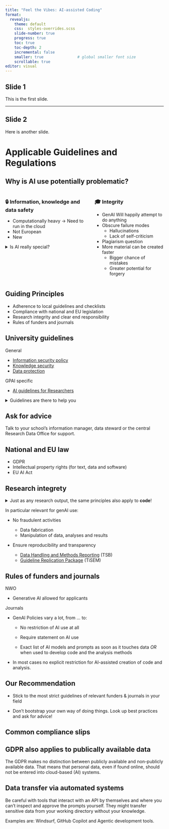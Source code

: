 ```yaml
---
title: "Feel the Vibes: AI-assisted Coding"
format:
  revealjs:
    theme: default
    css:  styles-overrides.scss  
    slide-number: true
    progress: true
    toc: true
    toc-depth: 2
    incremental: false
    smaller: true               # global smaller font size
    scrollable: true
editor: visual
---
```


## Slide 1

This is the first slide.

------------------------------------------------------------------------

## Slide 2

Here is another slide.

# Applicable Guidelines and Regulations

## Why is AI use potentially problematic?

::::columns
:::column
### 🔒 Information, knowledge and data safety

-   Computationally heavy &rarr; Need to run in the cloud
-   Not European
-   New

<details markdown="block">
<summary markdown="span">Is AI really special?</summary>

All data protection considerations have to be made regardless of the fact if a given system is considered **AI or not**. There is a common misconception that AI itself is the problem, e.g. because the models are trained on the prompts. That is not correct. Instead, the issue lies with with **cloud-based systems** where the institution does not have a **data processing agreement** with the supplier. 

</details>

:::


:::column
### 🎓 Integrity

-   GenAI Will happily attempt to do anything
-   Obscure failure modes
    -   Hallucinations
    -   Lack of self-criticism
-   Plagiarism question
-   More material can be created faster
    -   Bigger chance of mistakes
    -   Greater potential for forgery

:::


::::

## Guiding Principles

-   Adherence to local guidelines and checklists
-   Compliance with national and EU legislation
-   Research integrity and clear end responsibility
-   Rules of funders and journals


## University guidelines

General

-   [Information security policy](https://www.tilburguniversity.edu/about/conduct-and-integrity/privacy-and-security/information-security)
-  [Knowledge security](https://www.tilburguniversity.edu/about/conduct-and-integrity/privacy-and-security/knowledge-security)
-   [Data protection](https://www.tilburguniversity.edu/about/conduct-and-integrity/privacy-and-security/privacy-policy)

GPAI specific

-   [AI guidelines for Researchers](https://www.tilburguniversity.edu/intranet/organization-policy/strategy/infrastructure/research-infrastructure/ai-guidelines-researchers)

<details markdown="block">
<summary markdown="span">Guidelines are there to help you</summary>

In practice, it can be quite challenging to be and stay up to date with the latest regulations. University guidelines should be viewed as a practical interpretation for you as the end user. Unfortunately, the university can't relieve you from your legal and ethical responsibilities, so you should do your due diligence and check rules and regulations that could be applicable to you yourself. 

</details>

::: {.callout-tip}
## Ask for advice

Talk to your school's information manager, data steward or the central Research Data Office for support.

:::

## National and EU law

-   GDPR
-   Intellectual property rights (for text, data and software)
-   EU AI Act


## Research integrety

<details markdown="block">
<summary markdown="span">Just as any research output, the same principles also apply to **code**!</summary>

In the past, **Research Software** has often been considered as a necessary intermediate product of research, but was often not worth mentioning or publishing. Times have changed though, and both Tilburg University, but also many funders and journals consider **Research software** as a relevant and crucial output that is worth highlighting and discussing. This is for two reasons:

1. From an Open Science and FAIR perspective, sharing your code creates the necessary transparency on how you got to your results, so that your research becomes trustworthy.
2. Universities, funders and journals have noticed that we still often reinvent the wheel for new projects. Creating software that is easy to reuse in other projects can thus be enormously beneficial in advancing the science faster and significantly cheaper.

Software has been contributing to the results of published research for a long time, and has therefore always been subject to research integrety principles. In modern times though, we see more and more that integrity in software development is not only assumed anymore, but also tested for more and more. 

</details>

In particular relevant for genAI use:

- No fraudulent activities
    -   Data fabrication
    -   Manipulation of data, analyses and results

- Ensure reproducibility and transparency

    -   [Data Handling and Methods Reporting](https://www.tilburguniversity.edu/research/social-and-behavioral-sciences/science-committee) (TSB)
    -   [Guideline Replication Package](https://www.tilburguniversity.edu/research/economics-and-management/replication-package) (TiSEM)

## Rules of funders and journals

NWO

-   Generative AI allowed for applicants

Journals

-   GenAI Policies vary a lot, from ... to:

    -   No restriction of AI use at all

    -   Require statement on AI use

    -   Exact list of AI models and prompts as soon as it touches data *OR* when used to develop code and the analysis methods

-   In most cases no explicit restriction for AI-assisted creation of code and analysis.

::: {.callout-tip}
## Our Recommendation

-   Stick to the most strict guidelines of relevant funders & journals in your field

-   Don't bootstrap your own way of doing things. Look up best practices and ask for advice!

:::

## Common compliance slips

::: {.callout-important}
## GDPR also applies to publically available data

The GDPR makes no distinction between publicly available and non-publicly available data. That means that personal data, even if found online, should not be entered into cloud-based (AI) systems.

:::


::: {.callout-important}
## Data transfer via automated systems

Be careful with tools that interact with an API by themselves and where you can't inspect and approve the prompts yourself. They might transfer sensitive data from your working directory without your knowledge.

Examples are: Windsurf, GitHub Copilot and Agentic development tools.

:::

